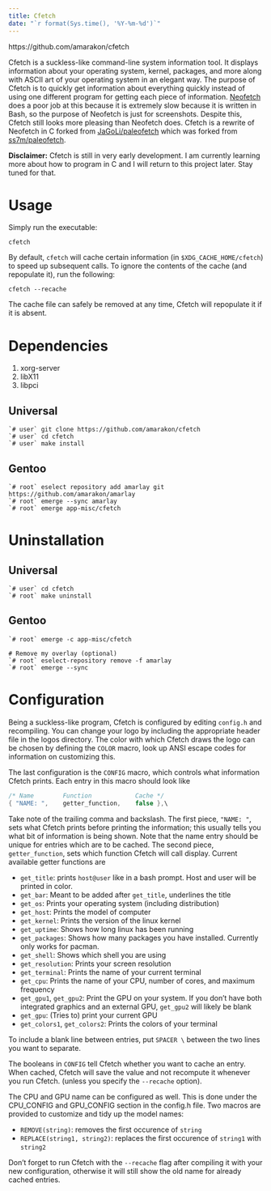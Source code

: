 ```yaml
---
title: Cfetch
date: "`r format(Sys.time(), '%Y-%m-%d')`"
---
```


https://github.com/amarakon/cfetch

Cfetch is a suckless-like command-line system information tool.
It displays information about your operating system, kernel, packages, and more along with ASCII art of your operating system in an elegant way.
The purpose of Cfetch is to quickly get information about everything quickly instead of using one different program for getting each piece of information.
[Neofetch](https://github.com/dylanaraps/neofetch) does a poor job at this because it is extremely slow because it is written in Bash, so the purpose of Neofetch is just for screenshots.
Despite this, Cfetch still looks more pleasing than Neofetch does.
Cfetch is a rewrite of Neofetch in C forked from [JaGoLi/paleofetch](https://github.com/JaGoLi/paleofetch) which was forked from [ss7m/paleofetch](https://github.com/ss7m/paleofetch).

**Disclaimer:** Cfetch is still in very early development.
I am currently learning more about how to program in C and I will return to this project later.
Stay tuned for that.

# Usage

Simply run the executable:

```shell
cfetch
```

By default, `cfetch` will cache certain  information (in `$XDG_CACHE_HOME/cfetch`)
to speed up subsequent calls. To ignore the contents of the cache (and repopulate it), run the following:

```shell
cfetch --recache
```

The cache file can safely be removed at any time, Cfetch will repopulate it if it is absent.

# Dependencies

1. xorg-server
1. libX11
1. libpci

## Universal

```shell
`# user` git clone https://github.com/amarakon/cfetch
`# user` cd cfetch
`# user` make install
```

## Gentoo

```shell
`# root` eselect repository add amarlay git https://github.com/amarakon/amarlay
`# root` emerge --sync amarlay
`# root` emerge app-misc/cfetch
```

# Uninstallation

## Universal

```shell
`# user` cd cfetch
`# root` make uninstall
```

## Gentoo

```shell
`# root` emerge -c app-misc/cfetch

# Remove my overlay (optional)
`# root` eselect-repository remove -f amarlay
`# root` emerge --sync
```

# Configuration

Being a suckless-like program, Cfetch is configured by editing `config.h` and recompiling.
You can change your logo by including the appropriate header file in the logos directory.
The color with which Cfetch draws the logo can be chosen by defining the `COLOR` macro,
look up ANSI escape codes for information on customizing this.

The last configuration is the `CONFIG` macro, which controls what information Cfetch 
prints. Each entry in this macro should look like

```c
/* Name        Function            Cache */
{ "NAME: ",    getter_function,    false },\
```
    
Take note of the trailing comma and backslash. The first piece, `"NAME: "`, sets
what Cfetch prints before printing the information; this usually tells you what
bit of information is being shown. Note that the name entry should be unique for entries
which are to be cached. The second piece, `getter_function`, sets
which function Cfetch will call display. Current available getter functions are

* `get_title`: prints `host@user` like in a bash prompt. Host and user will be printed in color.
* `get_bar`: Meant to be added after `get_title`, underlines the title
* `get_os`: Prints your operating system (including distribution)
* `get_host`: Prints the model of computer
* `get_kernel`: Prints the version of the linux kernel
* `get_uptime`: Shows how long linux has been running
* `get_packages`: Shows how many packages you have installed. Currently only works for pacman.
* `get_shell`: Shows which shell you are using
* `get_resolution`: Prints your screen resolution
* `get_terminal`: Prints the name of your current terminal
* `get_cpu`: Prints the name of your CPU, number of cores, and maximum frequency
* `get_gpu1`, `get_gpu2`: Print the GPU on your system. If you don't have both integrated graphics and an external GPU, `get_gpu2` will likely be blank
* `get_gpu`: (Tries to) print your current GPU
* `get_colors1`, `get_colors2`: Prints the colors of your terminal

To include a blank line between entries, put `SPACER \` between the two lines
you want to separate.

The booleans in `CONFIG` tell Cfetch whether you want to cache an entry.
When cached, Cfetch will save the value and not recompute it whenever you run Cfetch. 
(unless you specify the `--recache` option).

The CPU and GPU name can be configured as well. This is done under the CPU_CONFIG and GPU_CONFIG section
in the config.h file. Two macros are provided to customize and tidy up the model names:

* `REMOVE(string)`: removes the first occurence of `string`
* `REPLACE(string1, string2)`: replaces the first occurence of `string1` with `string2`

Don't forget to run Cfetch with the `--recache` flag after compiling it with your new
configuration, otherwise it will still show the old name for already cached entries.
